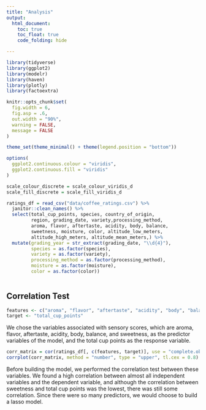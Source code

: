 ```yaml
---
title: "Analysis"
output: 
  html_document:
    toc: true
    toc_float: true
    code_folding: hide

---
```

```r
library(tidyverse)
library(ggplot2)
library(modelr)
library(haven)
library(plotly)
library(factoextra)

knitr::opts_chunk$set(
  fig.width = 6,
  fig.asp = .6,
  out.width = "90%",
  warning = FALSE,
  message = FALSE
)

theme_set(theme_minimal() + theme(legend.position = "bottom"))

options(
  ggplot2.continuous.colour = "viridis",
  ggplot2.continuous.fill = "viridis"
)

scale_colour_discrete = scale_colour_viridis_d
scale_fill_discrete = scale_fill_viridis_d
```



```r
ratings_df = read_csv("data/coffee_ratings.csv") %>%
  janitor::clean_names() %>%
  select(total_cup_points, species, country_of_origin, 
         region, grading_date, variety,processing_method, 
         aroma, flavor, aftertaste, acidity, body, balance,
         sweetness, moisture, color, altitude_low_meters, 
         altitude_high_meters, altitude_mean_meters,) %>%
  mutate(grading_year = str_extract(grading_date, "\\d{4}"),
         species = as.factor(species),
         variety = as.factor(variety),
         processing_method = as.factor(processing_method),
         moisture = as.factor(moisture),
         color = as.factor(color))
  
```



## Correlation Test

```r
features <- c("aroma", "flavor", "aftertaste", "acidity", "body", "balance", "sweetness")
target <- "total_cup_points"
```

We chose the variables associated with sensory scores, which are aroma, flavor, aftertaste, acidity, body, balance, and sweetness, as the predictor variables of the model, and the total cup points as the response variable.



```r
corr_matrix = cor(ratings_df[, c(features, target)], use = "complete.obs")
corrplot(corr_matrix, method = "number", type = "upper", tl.cex = 0.8)
```


Before building the model, we performed the correlation test between these variables. We found a high correlation between almost all independent variables and the dependent variable, and although the correlation between sweetness and total cup points was the lowest, there was still some correlation. Since there were so many predictors, we would choose to build a lasso model.






